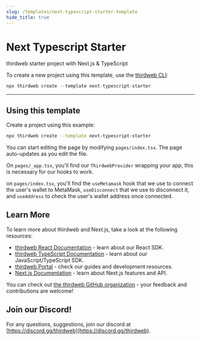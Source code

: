 ```yaml
---
slug: /templates/next-typescript-starter-template
hide_title: true
---
```



# Next Typescript Starter

thirdweb starter project with Next.js & TypeScript

To create a new project using this template, use the [thirdweb CLI](/thirdweb-deploy/thirdweb-cli):

```jsx
npx thirdweb create --template next-typescript-starter
```

<div
  style={{
    display: "flex",
    flexDirection: "row",
    gap: "2%",
    marginBottom: 32,
    width: "100%",
    alignItems: "center",
    justifyContent: "center",
    marginTop: 16,
  }}
>
  <DemoButton
    link="https://next-typescript-starter.thirdweb-example.com"
    name="next-typescript-starter"
  />
  <ViewCodeButton
    link="https://github.com/thirdweb-example/next-typescript-starter"
    name="next-typescript-starter"
  />
</div>

---

## Using this template

Create a project using this example:

```bash
npx thirdweb create --template next-typescript-starter
```

You can start editing the page by modifying `pages/index.tsx`. The page auto-updates as you edit the file.

On `pages/_app.tsx`, you'll find our `ThirdwebProvider` wrapping your app, this is necessary for our hooks to work.

on `pages/index.tsx`, you'll find the `useMetamask` hook that we use to connect the user's wallet to MetaMask, `useDisconnect` that we use to disconnect it, and `useAddress` to check the user's wallet address once connected.

## Learn More

To learn more about thirdweb and Next.js, take a look at the following resources:

- [thirdweb React Documentation](https://docs.thirdweb.com/react) - learn about our React SDK.
- [thirdweb TypeScript Documentation](https://docs.thirdweb.com/typescript) - learn about our JavaScript/TypeScript SDK.
- [thirdweb Portal](https://docs.thirdweb.com) - check our guides and development resources.
- [Next.js Documentation](https://nextjs.org/docs) - learn about Next.js features and API.

You can check out [the thirdweb GitHub organization](https://github.com/thirdweb-dev) - your feedback and contributions are welcome!

## Join our Discord!

For any questions, suggestions, join our discord at [https://discord.gg/thirdweb](https://discord.gg/thirdweb).
